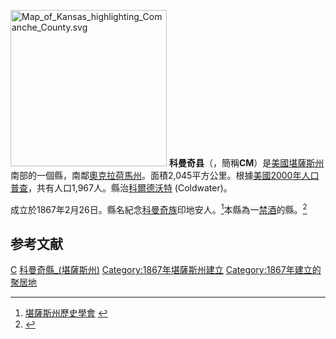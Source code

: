 {{noteTA
|T=zh-hans:科曼奇县 (堪萨斯州);zh-hk:科曼奇縣 (堪薩斯州);zh-tw:科曼奇郡 (堪薩斯州);
|1=zh-hans:县;zh-hk:縣;zh-tw:郡;
}}
{{Otheruses|科曼奇縣|subject=美國堪薩斯州的一個縣|other=同名的縣}}
[[File:Map_of_Kansas_highlighting_Comanche_County.svg|250px]]
'''科曼奇县'''（{{lang-en|Comanche County}}，簡稱'''CM'''）是[[美國|美國]][[堪薩斯州|堪薩斯州]]南部的一個縣，南鄰[[奧克拉荷馬州|奧克拉荷馬州]]。面積2,045平方公里。根據[[美國2000年人口普查|美國2000年人口普查]]，共有人口1,967人。縣治[[科爾德沃特_(堪薩斯州)|科爾德沃特]] (Coldwater)。

成立於1867年2月26日。縣名紀念[[科曼奇族|科曼奇族]]印地安人。<ref>[http://www.kshs.org/genealogists/places/counties.php?county=CM 堪薩斯州歷史學會] {{webarchive|url=https://web.archive.org/web/20070310235846/http://www.kshs.org/genealogists/places/counties.php?county=CM |date=2007-03-10 }}</ref>本縣為一[[禁酒|禁酒]]的縣。<ref>{{Cite web|url=http://www.ksrevenue.org/abcwetdrymap.htm |title=Map of Wet and Dry Counties |publisher=Alcoholic Beverage Control, Kansas Department of Revenue |date=November 2004 |accessdate=2007-01-21 |deadurl=yes |archiveurl=https://web.archive.org/web/20071008013617/http://www.ksrevenue.org/abcwetdrymap.htm |archivedate=2007-10-08 }}</ref>

==参考文献==
<div class="references-small">
<references />
</div>

{{科曼奇縣 (堪薩斯州)}}

[[Category:堪萨斯州行政区划|C]]
[[Category:科曼奇縣_(堪薩斯州)|]]
[[Category:1867年堪薩斯州建立|Category:1867年堪薩斯州建立]]
[[Category:1867年建立的聚居地|Category:1867年建立的聚居地]]

{{Kansas-stub}}